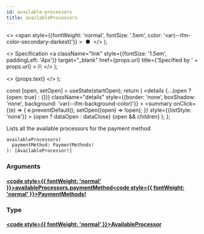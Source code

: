 ```yaml
---
id: available-processors
title: availableProcessors
---
```


  <>
    <span
      style={{fontWeight: 'normal', fontSize: '.5em', color: 'var(--ifm-color-secondary-darkest)'}}
    >
      &nbsp;●&nbsp;
    </span>
  </>
);

  <>
    Specification
    <a
      className="link"
      style={{fontSize: '1.5em', paddingLeft: '4px'}}
      target="_blank"
      href={props.url}
      title={'Specified by ' + props.url}
    >
      ⎘
    </a>
  </>
);

  <>
    <span className={props.class}>{props.text}</span>
  </>
);


  const [open, setOpen] = useState(startOpen);
  return (
    <details
      {...(open ? {open: true} : {})}
      className="details"
      style={{border: 'none', boxShadow: 'none', background: 'var(--ifm-background-color)'}}
    >
      <summary
        onClick={(e) => {
          e.preventDefault();
          setOpen((open) => !open);
        }}
        style={{listStyle: 'none'}}
      >
        {open ? dataOpen : dataClose}
      </summary>
      {open && children}
    </details>
  );
};

Lists all the available processors for the payment method

```graphql
availableProcessors(
  paymentMethod: PaymentMethods!
): [AvailableProcessor!]
```

### Arguments

#### [<code style={{ fontWeight: 'normal' }}>availableProcessors.<b>paymentMethod</b></code>](#)<Bullet />[<code style={{ fontWeight: 'normal' }}><b>PaymentMethods!</b></code>](/docs/apis/graphql/types/enums/payment-methods.mdx) <Badge class="badge badge--secondary badge--non_null" text="non-null"/> <Badge class="badge badge--secondary " text="enum"/>

### Type

#### [<code style={{ fontWeight: 'normal' }}><b>AvailableProcessor</b></code>](/docs/apis/graphql/types/objects/available-processor.mdx) <Badge class="badge badge--secondary " text="object"/>
